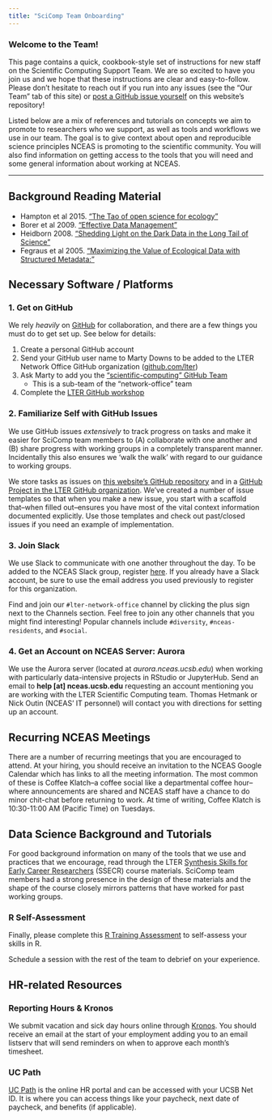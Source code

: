 ```yaml
---
title: "SciComp Team Onboarding"
---
```


### Welcome to the Team!

This page contains a quick, cookbook-style set of instructions for new staff on the Scientific Computing Support Team. We are so excited to have you join us and we hope that these instructions are clear and easy-to-follow. Please don't hesitate to reach out if you run into any issues (see the "Our Team" tab of this site) or [post a GitHub issue yourself](https://github.com/lter/scicomp/issues) on this website's repository!

Listed below are a mix of references and tutorials on concepts we aim to promote to researchers who we support, as well as tools and workflows we use in our team. The goal is to give context about open and reproducible science principles NCEAS is promoting to the scientific community. You will also find information on getting access to the tools that you will need and some general information about working at NCEAS.

---

## Background Reading Material

- Hampton et al 2015. ["The Tao of open science for ecology"](https://doi.org/10.1890/ES14-00402.1)
- Borer et al 2009. ["Effective Data Management"](https://doi.org/10.1890/0012-9623-90.2.205)
- Heidborn 2008. ["Shedding Light on the Dark Data in the Long Tail of Science"](http://doi.org/10.1353/lib.0.0036)
- Fegraus et al 2005. ["Maximizing the Value of Ecological Data with Structured Metadata:"](https://doi.org/10.1890/0012-9623%282005%2986[158:MTVOED]2.0.CO;2)

## Necessary Software / Platforms

### 1. Get on GitHub

We rely _heavily_ on [GitHub](https://github.com/) for collaboration, and there are a few things you must do to get set up. See below for details:

1. Create a personal GitHub account
2. Send your GitHub user name to Marty Downs to be added to the LTER Network Office GitHub organization ([github.com/lter](https://github.com/lter))
3. Ask Marty to add you the ["scientific-computing" GitHub Team](https://github.com/orgs/lter/teams/scientific-computing)
    - This is a sub-team of the "network-office" team
4. Complete the [LTER GitHub workshop](https://lter.github.io/workshop-github/)

### 2. Familiarize Self with GitHub Issues

We use GitHub issues _extensively_ to track progress on tasks and make it easier for SciComp team members to (A) collaborate with one another and (B) share progress with working groups in a completely transparent manner. Incidentally this also ensures we 'walk the walk' with regard to our guidance to working groups.

We store tasks as issues on [this website's GitHub repository](https://github.com/lter/scicomp/issues) and in a [GitHub Project in the LTER GitHub organization](https://github.com/orgs/lter/projects/11/views/10). We've created a number of issue templates so that when you make a new issue, you start with a scaffold that--when filled out--ensures you have most of the vital context information documented explicitly. Use those templates and check out past/closed issues if you need an example of implementation.

### 3. Join Slack

We use Slack to communicate with one another throughout the day. To be added to the NCEAS Slack group, register [here](https://slack.nceas.ucsb.edu/). If you already have a Slack account, be sure to use the email address you used previously to register for this organization.

Find and join our `#lter-network-office` channel by clicking the plus sign next to the Channels section. Feel free to join any other channels that you might find interesting! Popular channels include `#diversity`, `#nceas-residents`, and `#social`.

### 4. Get an Account on NCEAS Server: Aurora

We use the Aurora server (located at _aurora.nceas.ucsb.edu_) when working with particularly data-intensive projects in RStudio or JupyterHub. Send an email to **help [at] nceas.ucsb.edu** requesting an account mentioning you are working with the LTER Scientific Computing team. Thomas Hetmank or Nick Outin (NCEAS' IT personnel) will contact you with directions for setting up an account.

## Recurring NCEAS Meetings

There are a number of recurring meetings that you are encouraged to attend. At your hiring, you should receive an invitation to the NCEAS Google Calendar which has links to all the meeting information. The most common of these is Coffee Klatch--a coffee social like a departmental coffee hour--where announcements are shared and NCEAS staff have a chance to do minor chit-chat before returning to work. At time of writing, Coffee Klatch is 10:30-11:00 AM (Pacific Time) on Tuesdays.

## Data Science Background and Tutorials

For good background information on many of the tools that we use and practices that we encourage, read through the LTER [Synthesis Skills for Early Career Researchers](https://lter.github.io/ssecr/) (SSECR) course materials. SciComp team members had a strong presence in the design of these materials and the shape of the course closely mirrors patterns that have worked for past working groups.

### R Self-Assessment

Finally, please complete this [R Training Assessment](https://cosima.nceas.ucsb.edu/r-self-assessment/) to self-assess your skills in R.

Schedule a session with the rest of the team to debrief on your experience.

## HR-related Resources

### Reporting Hours & Kronos

We submit vacation and sick day hours online through [Kronos](https://ucsb.kronos.net/wfc/navigator/logonWithUID). You should receive an email at the start of your employment adding you to an email listserv that will send reminders on when to approve each month's timesheet.

### UC Path

[UC Path](https://www.ucpath.ucsb.edu/) is the online HR portal and can be accessed with your UCSB Net ID. It is where you can access things like your paycheck, next date of paycheck, and benefits (if applicable).
